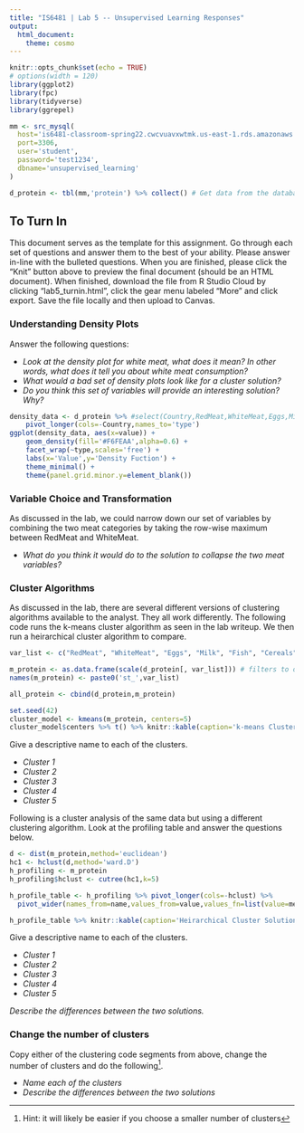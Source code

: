 ```yaml
---
title: "IS6481 | Lab 5 -- Unsupervised Learning Responses"
output: 
  html_document: 
    theme: cosmo
---
```


```r
knitr::opts_chunk$set(echo = TRUE)
# options(width = 120)
library(ggplot2)
library(fpc)
library(tidyverse)
library(ggrepel)

mm <- src_mysql(
  host='is6481-classroom-spring22.cwcvuavxwtmk.us-east-1.rds.amazonaws.com',
  port=3306,
  user='student',
  password='test1234',
  dbname='unsupervised_learning'
)
```

```r
d_protein <- tbl(mm,'protein') %>% collect() # Get data from the database
```

## To Turn In
This document serves as the template for this assignment. Go through each set of questions and answer them to the best of your ability. Please answer in-line with the bulleted questions. When you are finished, please click the "Knit" button above to preview the final document (should be an HTML document). When finished, download the file from R Studio Cloud by clicking "lab5_turnin.html", click the gear menu labeled "More" and click export. Save the file locally and then upload to Canvas.

### Understanding Density Plots
Answer the following questions:

* *Look at the density plot for white meat, what does it mean? In other words, what does it tell you about white meat consumption?*
* *What would a bad set of density plots look like for a cluster solution?*
* *Do you think this set of variables will provide an interesting solution? Why?*

```r
density_data <- d_protein %>% #select(Country,RedMeat,WhiteMeat,Eggs,Milk) %>% 
    pivot_longer(cols=-Country,names_to='type')
ggplot(density_data, aes(x=value)) + 
    geom_density(fill='#F6FEAA',alpha=0.6) + 
    facet_wrap(~type,scales='free') +
    labs(x='Value',y='Density Fuction') +
    theme_minimal() +
    theme(panel.grid.minor.y=element_blank())
```


### Variable Choice and Transformation
As discussed in the lab, we could narrow down our set of variables by combining the two meat categories by taking the row-wise maximum between RedMeat and WhiteMeat.

* *What do you think it would do to the solution to collapse the two meat variables?*

### Cluster Algorithms
As discussed in the lab, there are several different versions of clustering algorithms available to the analyst. They all work differently. The following code runs the k-means cluster algorithm as seen in the lab writeup. We then run a heirarchical cluster algorithm to compare.

```r
var_list <- c("RedMeat", "WhiteMeat", "Eggs", "Milk", "Fish", "Cereals", "Starch", "Nuts", "FrAndVeg") 

m_protein <- as.data.frame(scale(d_protein[, var_list])) # filters to only the attributes we need and scales them
names(m_protein) <- paste0('st_',var_list)

all_protein <- cbind(d_protein,m_protein)
```

```r
set.seed(42)
cluster_model <- kmeans(m_protein, centers=5)
cluster_model$centers %>% t() %>% knitr::kable(caption='k-means Cluster Solution')
```

Give a descriptive name to each of the clusters.

* *Cluster 1*
* *Cluster 2*
* *Cluster 3*
* *Cluster 4*
* *Cluster 5*

Following is a cluster analysis of the same data but using a different clustering algorithm. Look at the profiling table and answer the questions below.
```r
d <- dist(m_protein,method='euclidean')
hc1 <- hclust(d,method='ward.D')
h_profiling <- m_protein
h_profiling$hclust <- cutree(hc1,k=5)

h_profile_table <- h_profiling %>% pivot_longer(cols=-hclust) %>%
  pivot_wider(names_from=name,values_from=value,values_fn=list(value=mean))

h_profile_table %>% knitr::kable(caption='Heirarchical Cluster Solution')

```


Give a descriptive name to each of the clusters.

* *Cluster 1*
* *Cluster 2*
* *Cluster 3*
* *Cluster 4*
* *Cluster 5*

*Describe the differences between the two solutions.*


### Change the number of clusters

Copy either of the clustering code segments from above, change the number of clusters and do the following^[Hint: it will likely be easier if you choose a smaller number of clusters].

* *Name each of the clusters*
* *Describe the differences between the two solutions*

